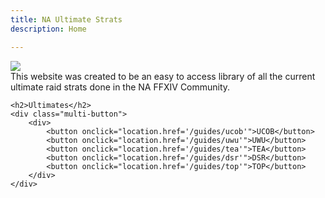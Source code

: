 ```yaml
---
title: NA Ultimate Strats
description: Home

---
```


<img class="ulti-tooltip" src="/ulti.png"/>
<div class="index-content">
    This website was created to be an easy to access library of all the current ultimate raid strats done in the NA FFXIV Community.


    <h2>Ultimates</h2>
    <div class="multi-button">
        <div>
            <button onclick="location.href='/guides/ucob'">UCOB</button>
            <button onclick="location.href='/guides/uwu'">UWU</button>
            <button onclick="location.href='/guides/tea'">TEA</button>
            <button onclick="location.href='/guides/dsr'">DSR</button>
            <button onclick="location.href='/guides/top'">TOP</button>
        </div>
    </div>
</div>

